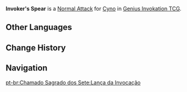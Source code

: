 {{About|the Character Card Skill for [[Genius Invokation TCG]]|the Playable Character Talent|Invoker's Spear}}
{{Genius Invokation TCG Skill Infobox
|title      = Invoker's Spear
|image      = Invoker's Spear Character Card Skill.png
|type       = Normal Attack
|character  = Cyno
|element    = Electro
|matching   = 1
|unaligned  = 2
|effect     = Deals 2 {{Color|Physical DMG}}.
|order      = 1
}}
'''Invoker's Spear''' is a [[Character Card Normal Attack|Normal Attack]] for [[Cyno (Character Card)|Cyno]] in [[Genius Invokation TCG]].

==Other Languages==
{{Other Languages|Transclude=Invoker's Spear}}

==Change History==
{{Change History|3.3}}

==Navigation==
{{Genius Invokation TCG Skill Navbox|Cyno}}
[[pt-br:Chamado Sagrado dos Sete:Lança da Invocação]]